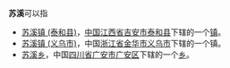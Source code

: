 '''苏溪'''可以指
* [[苏溪镇_(泰和县)|苏溪镇 (泰和县)]]，[[中华人民共和国|中国]][[江西省|江西省]][[吉安市|吉安市]][[泰和县|泰和县]]下辖的一个[[镇|镇]]。
* [[苏溪镇_(义乌市)|苏溪镇 (义乌市)]]，中国[[浙江省|浙江省]][[金华市|金华市]][[义乌市|义乌市]]下辖的一个镇。
* [[苏溪乡|苏溪乡]]，中国[[四川省|四川省]][[广安市|广安市]][[广安区|广安区]]下辖的一个[[乡|乡]]。


{{disambig|S|Cat=二字地名消歧义}}